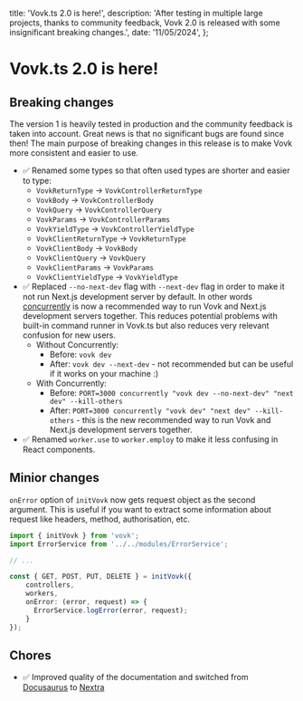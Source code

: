   title: 'Vovk.ts 2.0 is here!',
  description: 'After testing in multiple large projects, thanks to community feedback, Vovk 2.0 is released with some insignificant breaking changes.',
  date: '11/05/2024',
};

# Vovk.ts 2.0 is here!
 
## Breaking changes

The version 1 is heavily tested in production and the community feedback is taken into account. Great news is that no significant bugs are found since then! The main purpose of breaking changes in this release is to make Vovk more consistent and easier to use.

- ✅ Renamed some types so that often used types are shorter and easier to type:
    - `VovkReturnType` -> `VovkControllerReturnType`
    - `VovkBody` -> `VovkControllerBody`
    - `VovkQuery` -> `VovkControllerQuery`
    - `VovkParams` -> `VovkControllerParams`
    - `VovkYieldType` -> `VovkControllerYieldType`
    - `VovkClientReturnType` -> `VovkReturnType`
    - `VovkClientBody` -> `VovkBody`
    - `VovkClientQuery` -> `VovkQuery`
    - `VovkClientParams` -> `VovkParams`
    - `VovkClientYieldType` -> `VovkYieldType`
- ✅ Replaced `--no-next-dev` flag with `--next-dev` flag in order to make it not run Next.js development server by default. In other words [concurrently](https://www.npmjs.com/package/concurrently) is now a recommended way to run Vovk and Next.js development servers together. This reduces potential problems with built-in command runner in Vovk.ts but also reduces very relevant confusion for new users.
    - Without Concurrently:
        - Before: `vovk dev`
        - After: `vovk dev --next-dev` - not recommended but can be useful if it works on your machine :)
    - With Concurrently:
        - Before: `PORT=3000 concurrently "vovk dev --no-next-dev" "next dev" --kill-others`
        - After: `PORT=3000 concurrently "vovk dev" "next dev" --kill-others` - this is the new recommended way to run Vovk and Next.js development servers together.
- ✅ Renamed `worker.use` to `worker.employ` to make it less confusing in React components.

## Minior changes
 
`onError` option of `initVovk` now gets request object as the second argument. This is useful if you want to extract some information about request like headers, method, authorisation, etc. 

```ts
import { initVovk } from 'vovk';
import ErrorService from '../../modules/ErrorService';

// ...

const { GET, POST, PUT, DELETE } = initVovk({
    controllers,
    workers,
    onError: (error, request) => {
      ErrorService.logError(error, request);
    }
});
```

## Chores

- ✅ Improved quality of the documentation and switched from [Docusaurus](https://docusaurus.io/) to [Nextra](https://nextra.site/)